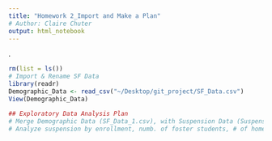 ```yaml
---
title: "Homework 2_Import and Make a Plan"
# Author: Claire Chuter
output: html_notebook
---
```

. 

```r
rm(list = ls())
# Import & Rename SF Data
library(readr)
Demographic_Data <- read_csv("~/Desktop/git_project/SF_Data.csv")
View(Demographic_Data)
```

```r
## Exploratory Data Analysis Plan
# Merge Demographic Data (SF_Data_1.csv), with Suspension Data (Suspension Data.txt)
# Analyze suspension by enrollment, numb. of foster students, # of homeless students, # of migrant students, farms, and ELL status
```